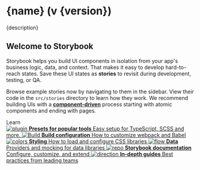 

<Meta title="Example/Introduction" />

<style>
  {`
    .subheading {
      --mediumdark: '#999999';
      font-weight: 700;
      font-size: 13px;
      color: #999;
      letter-spacing: 6px;
      line-height: 24px;
      text-transform: uppercase;
      margin-bottom: 12px;
      margin-top: 40px;
    }

          .link-list {
            display: grid;
            grid-template-columns: 1fr;
            grid-template-rows: 1fr 1fr;
            row-gap: 10px;
          }

          @media (min-width: 620px) {
            .link-list {
              row-gap: 20px;
              column-gap: 20px;
              grid-template-columns: 1fr 1fr;
            }
          }

          @media all and (-ms-high-contrast:none) {
          .link-list {
              display: -ms-grid;
              -ms-grid-columns: 1fr 1fr;
              -ms-grid-rows: 1fr 1fr;
            }
          }

          .link-item {
            display: block;
            padding: 20px;
            border: 1px solid #00000010;
            border-radius: 5px;
            transition: background 150ms ease-out, border 150ms ease-out, transform 150ms ease-out;
            color: #333333;
            display: flex;
            align-items: flex-start;
          }

          .link-item:hover {
            border-color: #1EA7FD50;
            transform: translate3d(0, -3px, 0);
            box-shadow: rgba(0, 0, 0, 0.08) 0 3px 10px 0;
          }

          .link-item:active {
            border-color: #1EA7FD;
            transform: translate3d(0, 0, 0);
          }

          .link-item strong {
            font-weight: 700;
            display: block;
            margin-bottom: 2px;
          }

          .link-item img {
            height: 40px;
            width: 40px;
            margin-right: 15px;
            flex: none;
          }

          .link-item span {
            margin: 0;
            font-size: 14px;
            line-height: 20px;
          }

          .tip {
            display: inline-block;
            border-radius: 1em;
            font-size: 11px;
            line-height: 12px;
            font-weight: 700;
            background: #E7FDD8;
            color: #66BF3C;
            padding: 4px 12px;
            margin-right: 10px;
            vertical-align: top;
          }
`}
</style>

# {name} (v {version})

<p>{description}</p>

## Welcome to Storybook

Storybook helps you build UI components in isolation from your app's business logic, data, and context.
That makes it easy to develop hard-to-reach states. Save these UI states as **stories** to revisit during development, testing, or QA.

Browse example stories now by navigating to them in the sidebar.
View their code in the `src/stories` directory to learn how they work.
We recommend building UIs with a [**component-driven**](https://componentdriven.org) process starting with atomic components and ending with pages.

<div className="subheading">Learn</div>

<div className="link-list">
  <a
    className="link-item"
    href="https://storybook.js.org/docs/react/addons/addon-types"
    target="_blank"
  >
    <img src={Plugin} alt="plugin" />
    <span>
      <strong>Presets for popular tools</strong>
      Easy setup for TypeScript, SCSS and more.
    </span>
  </a>
  <a
    className="link-item"
    href="https://storybook.js.org/docs/react/configure/webpack"
    target="_blank"
  >
    <img src={StackAlt} alt="Build" />
    <span>
      <strong>Build configuration</strong>
      How to customize webpack and Babel
    </span>
  </a>
  <a
    className="link-item"
    href="https://storybook.js.org/docs/react/configure/styling-and-css"
    target="_blank"
  >
    <img src={Colors} alt="colors" />
    <span>
      <strong>Styling</strong>
      How to load and configure CSS libraries
    </span>
  </a>
  <a
    className="link-item"
    href="https://storybook.js.org/docs/react/get-started/setup#configure-storybook-for-your-stack"
    target="_blank"
  >
    <img src={Flow} alt="flow" />
    <span>
      <strong>Data</strong>
      Providers and mocking for data libraries
    </span>
  </a>
  <a className="link-item" href="https://storybook.js.org/docs" target="_blank">
    <img src={Repo} alt="repo" />
    <span>
      <strong>Storybook documentation</strong>
      Configure, customize, and extend
    </span>
  </a>
  <a
    className="link-item"
    href="https://storybook.js.org/tutorials/"
    target="_blank"
  >
    <img src={Direction} alt="direction" />
    <span>
      <strong>In-depth guides</strong>
      Best practices from leading teams
    </span>
  </a>
</div>
